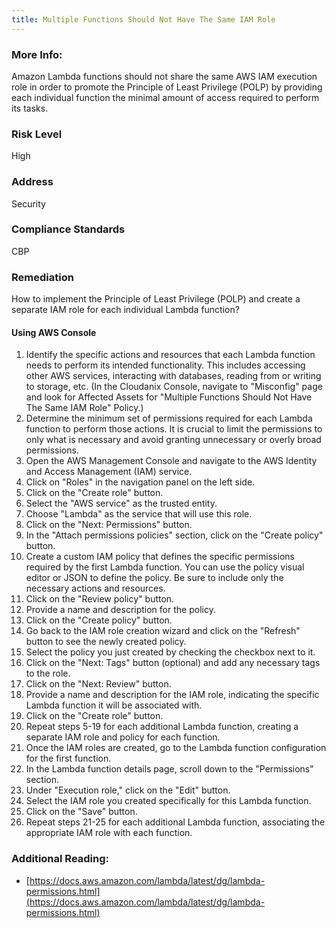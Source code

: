 ```yaml
---
title: Multiple Functions Should Not Have The Same IAM Role
---
```


### More Info:

Amazon Lambda functions should not share the same AWS IAM execution role in order to promote the Principle of Least Privilege (POLP) by providing each individual function the minimal amount of access required to perform its tasks.

### Risk Level

High

### Address

Security

### Compliance Standards

CBP

### Remediation

How to implement the Principle of Least Privilege (POLP) and create a separate IAM role for each individual Lambda function?

#### Using AWS Console

1. Identify the specific actions and resources that each Lambda function needs to perform its intended functionality. This includes accessing other AWS services, interacting with databases, reading from or writing to storage, etc.
    (In the Cloudanix Console, navigate to "Misconfig" page and look for Affected Assets for "Multiple Functions Should Not Have The Same IAM Role" Policy.)
2. Determine the minimum set of permissions required for each Lambda function to perform those actions. It is crucial to limit the permissions to only what is necessary and avoid granting unnecessary or overly broad permissions.
3. Open the AWS Management Console and navigate to the AWS Identity and Access Management (IAM) service.
4. Click on "Roles" in the navigation panel on the left side.
5. Click on the "Create role" button.
6. Select the "AWS service" as the trusted entity.
7. Choose "Lambda" as the service that will use this role.
8. Click on the "Next: Permissions" button.
9. In the "Attach permissions policies" section, click on the "Create policy" button.
10. Create a custom IAM policy that defines the specific permissions required by the first Lambda function. You can use the policy visual editor or JSON to define the policy. Be sure to include only the necessary actions and resources.
11. Click on the "Review policy" button.
12. Provide a name and description for the policy.
13. Click on the "Create policy" button.
14. Go back to the IAM role creation wizard and click on the "Refresh" button to see the newly created policy.
15. Select the policy you just created by checking the checkbox next to it.
16. Click on the "Next: Tags" button (optional) and add any necessary tags to the role.
17. Click on the "Next: Review" button.
18. Provide a name and description for the IAM role, indicating the specific Lambda function it will be associated with.
19. Click on the "Create role" button.
20. Repeat steps 5-19 for each additional Lambda function, creating a separate IAM role and policy for each function.
21. Once the IAM roles are created, go to the Lambda function configuration for the first function.
22. In the Lambda function details page, scroll down to the "Permissions" section.
23. Under "Execution role," click on the "Edit" button.
24. Select the IAM role you created specifically for this Lambda function.
25. Click on the "Save" button.
26. Repeat steps 21-25 for each additional Lambda function, associating the appropriate IAM role with each function.

### Additional Reading:

- [https://docs.aws.amazon.com/lambda/latest/dg/lambda-permissions.html](https://docs.aws.amazon.com/lambda/latest/dg/lambda-permissions.html)
